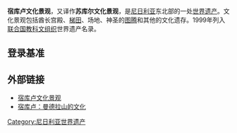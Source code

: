{{世界遗产概要表
|site_img = Image:Sukur1.jpg
|site_img_capt = 
|site_img_width = 275px
|zh_name = 宿库卢文化景观
|en_name = Sukur Cultural Landscape
|fr_name = Paysage culturel de Sukur
|country = {{NGA}}
|Region = 非洲
|criterion_c = (3), (5), (6)
|rg_year = 1999年
|ex_rg_year = 
|remarks = 
|ID= 938
|map_img =
|map_img_width = 275px
|}}

'''宿库卢文化景观'''，又译作'''苏库尔文化景观'''，是[[尼日利亚|尼日利亚]]东北部的一处[[世界遗产|世界遗产]]。文化景观包括酋长宫殿、[[梯田|梯田]]、场地、神圣的[[图腾|图腾]]和其他的文化遗存。1999年列入[[联合国教科文组织|联合国教科文组织]]世界遗产名录。

==登录基准==
{{世界遗产基准|3|5|6}}

==外部链接==
{{commons|Category:World Heritage Sites in Nigeria}}
*[http://whc.unesco.org/en/list/938 宿库卢文化景观]{{Wayback|url=http://whc.unesco.org/en/list/938 |date=20181224215014 }}
*[http://www.sukur.info/ 宿库卢：曼德拉山的文化]{{Wayback|url=http://www.sukur.info/ |date=20170519145608 }}

{{世界遗产小作品}}

{{coord|10|44|26|N|13|34|19|E|region:NG_type:landmark|display=title}}

[[Category:尼日利亚世界遗产|Category:尼日利亚世界遗产]]